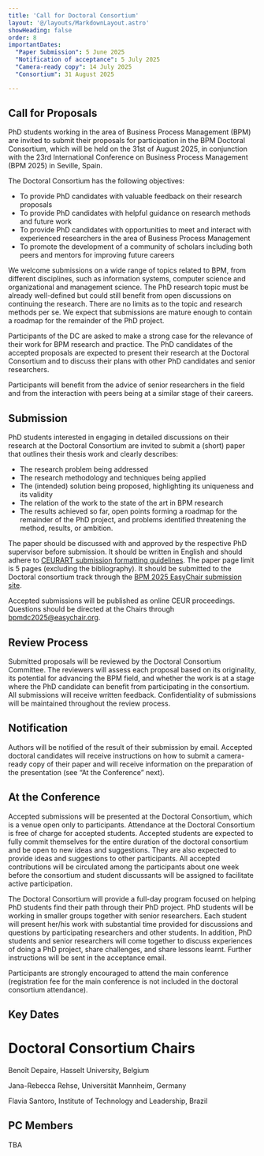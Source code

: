 ```yaml
---
title: 'Call for Doctoral Consortium'
layout: '@/layouts/MarkdownLayout.astro'
showHeading: false
order: 8
importantDates:
  "Paper Submission": 5 June 2025
  "Notification of acceptance": 5 July 2025
  "Camera-ready copy": 14 July 2025
  "Consortium": 31 August 2025

---
```



## Call for Proposals
PhD students working in the area of Business Process Management (BPM) are invited to submit their proposals for participation in the BPM Doctoral Consortium, which will be held on the 31st of August 2025, in conjunction with the 23rd International Conference on Business Process Management (BPM 2025) in Seville, Spain.

The Doctoral Consortium has the following objectives:
- To provide PhD candidates with valuable feedback on their research
proposals
- To provide PhD candidates with helpful guidance on research methods and future work
- To provide PhD candidates with opportunities to meet and interact with experienced researchers in the area of Business Process Management
- To promote the development of a community of scholars including both
peers and mentors for improving future careers

We welcome submissions on a wide range of topics related to BPM, from different disciplines, such as information systems, computer science and organizational and management science. The PhD research topic must be already well-defined but could still benefit from open discussions on continuing the research. There are no limits as to the topic and research methods per se. We expect that submissions are mature enough to contain a roadmap for the remainder of the PhD project.

Participants of the DC are asked to make a strong case for the relevance of their work for BPM research and practice. The PhD candidates of the accepted proposals are expected to present their research at the Doctoral Consortium and to discuss their plans with other PhD candidates and senior researchers. 

Participants will benefit from the advice of senior researchers in the field and from the interaction with peers being at a similar stage of their careers.

## Submission
PhD students interested in engaging in detailed discussions on their research at the Doctoral Consortium are invited to submit a (short) paper that outlines their thesis work and clearly describes:
- The research problem being addressed
- The research methodology and techniques being applied
- The (intended) solution being proposed, highlighting its uniqueness and its validity
- The relation of the work to the state of the art in BPM research
- The results achieved so far, open points forming a roadmap for the remainder of the PhD project, and problems identified threatening the method, results, or ambition.

The paper should be discussed with and approved by the respective PhD
supervisor before submission. It should be written in English and should adhere to [CEURART submission formatting guidelines](https://ceurws.wordpress.com/2020/03/31/ceurws-publishes-ceurart-paper-style/). The paper page limit is 5 pages (excluding the bibliography). It should be submitted to the Doctoral consortium track through the [BPM 2025 EasyChair submission site](https://easychair.org/conferences/?conf=bpm2025). 

Accepted submissions will be published as online CEUR proceedings. Questions should be directed at the Chairs through bpmdc2025@easychair.org.

## Review Process
Submitted proposals will be reviewed by the Doctoral Consortium Committee. The reviewers will assess each proposal based on its originality, its potential for advancing the BPM field, and whether the work is at a stage where the PhD candidate can benefit from participating in the consortium. All submissions will receive written feedback. Confidentiality of submissions will be maintained throughout the review process.

## Notification
Authors will be notified of the result of their submission by email. Accepted doctoral candidates will receive instructions on how to submit a camera-ready copy of their paper and will receive information on the preparation of the presentation (see “At the Conference” next).

## At the Conference
Accepted submissions will be presented at the Doctoral Consortium, which is a venue open only to participants. Attendance at the Doctoral Consortium is free of charge for accepted students. Accepted students are expected to fully commit themselves for the entire duration of the doctoral consortium and be open to new ideas and suggestions. They are also expected to provide ideas and suggestions to other participants. All accepted contributions will be circulated among the participants about one week before the consortium and student discussants will be assigned to facilitate active participation.

The Doctoral Consortium will provide a full-day program focused on helping PhD students find their path through their PhD project. PhD students will be working in smaller groups together with senior researchers. Each student will present her/his work with substantial time provided for discussions and questions by participating researchers and other students. In addition, PhD students and senior researchers will come together to discuss experiences of doing a PhD project, share challenges, and share lessons learnt. Further instructions will be sent in the acceptance email.

Participants are strongly encouraged to attend the main conference (registration fee for the main conference is not included in the doctoral consortium attendance).

## Key Dates
<ImportantDates importantDates={frontmatter.importantDates}/>

# Doctoral Consortium Chairs
Benoît Depaire, Hasselt University, Belgium

Jana-Rebecca Rehse, Universität Mannheim, Germany

Flavia Santoro, Institute of Technology and Leadership, Brazil

## PC Members
TBA
